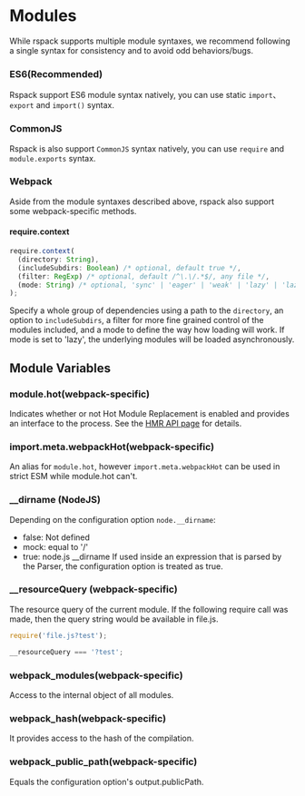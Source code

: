# Modules

While rspack supports multiple module syntaxes, we recommend following a single syntax for consistency and to avoid odd behaviors/bugs.

### ES6(Recommended)

Rspack support ES6 module syntax natively, you can use static `import`、 `export` and `import()` syntax.

### CommonJS

Rspack is also support `CommonJS` syntax natively, you can use `require` and `module.exports` syntax.

### Webpack

Aside from the module syntaxes described above, rspack also support some webpack-specific methods.

#### require.context

```ts
require.context(
  (directory: String),
  (includeSubdirs: Boolean) /* optional, default true */,
  (filter: RegExp) /* optional, default /^\.\/.*$/, any file */,
  (mode: String) /* optional, 'sync' | 'eager' | 'weak' | 'lazy' | 'lazy-once', default 'sync' */
);
```

Specify a whole group of dependencies using a path to the `directory`, an option to `includeSubdirs`, a filter for more fine grained control of the modules included, and a mode to define the way how loading will work.
If mode is set to 'lazy', the underlying modules will be loaded asynchronously.

## Module Variables

### module.hot(webpack-specific)

Indicates whether or not Hot Module Replacement is enabled and provides an interface to the process. See the [HMR API page](/api/hmr) for details.

### import.meta.webpackHot(webpack-specific)

An alias for `module.hot`, however `import.meta.webpackHot` can be used in strict ESM while module.hot can't.

### \_\_dirname (NodeJS)

Depending on the configuration option `node.__dirname`:

- false: Not defined
- mock: equal to '/'
- true: node.js \_\_dirname
  If used inside an expression that is parsed by the Parser, the configuration option is treated as true.

### \_\_resourceQuery (webpack-specific)

The resource query of the current module. If the following require call was made, then the query string would be available in file.js.

```ts
require('file.js?test');
```

```ts title="file.js"
__resourceQuery === '?test';
```

### **webpack_modules**(webpack-specific)

Access to the internal object of all modules.

### **webpack_hash**(webpack-specific)

It provides access to the hash of the compilation.

### **webpack_public_path**(webpack-specific)

Equals the configuration option's output.publicPath.
